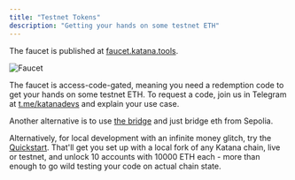 ```yaml
---
title: "Testnet Tokens"
description: "Getting your hands on some testnet ETH"
---
```


The faucet is published at [faucet.katana.tools](https://faucet.katana.tools).

![Faucet](/images/faucet.png)

The faucet is access-code-gated, meaning you need a redemption code to get your
hands on some testnet ETH. To request a code, join us in Telegram at
[t.me/katanadevs](https://t.me/katanadevs) and explain your use case.

Another alternative is to use [the bridge](https://bridge.katana.network/) and
just bridge eth from Sepolia.

Alternatively, for local development with an infinite money glitch, try the
[Quickstart](/quickstart). That'll get you set up with a local fork of any
Katana chain, live or testnet, and unlock 10 accounts with 10000 ETH each - more
than enough to go wild testing your code on actual chain state.